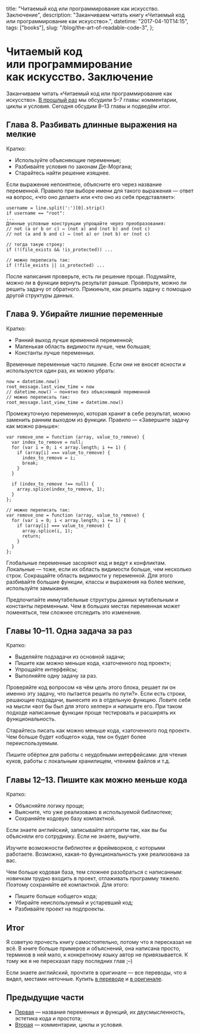   title: "Читаемый код или программирование как искусство. Заключение",
  description: "Заканчиваем читать книгу «Читаемый код или программирование как искусство».",
  datetime: "2017-04-10T14:15",
  tags: ["books"],
  slug: "/blog/the-art-of-readable-code-3",
};

# Читаемый код или программирование как искусство. Заключение

Заканчиваем читать «Читаемый код или программирование как искусство». [В прошлый раз](/blog/the-art-of-readable-code-2) мы обсудили 5–7 главы: комментарии, циклы и условия. Сегодня обсудим 8–13 главы и подведём итог.

## Глава 8. Разбивать длинные выражения на мелкие

Кратко:

- Используйте объясняющие переменные;
- Разбивайте условия по законам Де-Моргана;
- Старайтесь найти решение изящнее.

Если выражение непонятное, объясните его через название переменной. Правило при выборе имени для такого выражения — ответ на вопрос, «что оно делает» или «что оно из себя представляет»:

```
username = line.split(':')[0].strip()
if username == "root":
...
Длинные условные конструкции упрощайте через преобразования:
// not (a or b or c) ⇔ (not a) and (not b) and (not c)
// not (a and b and c) ⇔ (not a) or (not b) or (not c)

// тогда такую строку:
if (!(file_exists && !is_protected)) ...

// можно переписать так:
if (!file_exists || is_protected) ...
```

После написания проверьте, есть ли решение проще. Подумайте, можно ли в функции вернуть результат раньше. Проверьте, можно ли решить задачу от обратного. Прикиньте, как решить задачу с помощью другой структуры данных.

## Глава 9. Убирайте лишние переменные

Кратко:

- Ранний выход лучше временной переменной;
- Маленькая область видимости лучше, чем большая;
- Константы лучше переменных.

Временные переменные часто лишние. Если они не вносят ясности и используются один раз, их можно убрать:

```
now = datetime.now()
root_message.last_view_time = now
// datetime.now() — понятно без объясняющей переменной
// можно переписать так:
root_message.last_view_time = datetime.now()
```

Промежуточную переменную, которая хранит в себе результат, можно заменить ранним выходом из функции. Правило — «Завершите задачу как можно раньше»:

```
var remove_one = function (array, value_to_remove) {
  var index_to_remove = null;
  for (var i = 0; i < array.length; i += 1) {
    if (array[i] === value_to_remove) {
      index_to_remove = i;
      break;
    }
  }

  if (index_to_remove !== null) {
    array.splice(index_to_remove, 1);
  }
};

// можно переписать так:
var remove_one = function (array, value_to_remove) {
  for (var i = 0; i < array.length; i += 1) {
    if (array[i] === value_to_remove) {
      array.splice(i, 1);
      return;
    }
  }
};
```

Глобальные переменные засоряют код и ведут к конфликтам. Локальные — тоже, если их область видимости больше, чем несколько строк. Сокращайте область видимости у переменной. Для этого разбивайте большие функции, классы и выражения на более мелкие, используйте замыкания.

Предпочитайте иммутабельные структуры данных мутабельным и константы переменным. Чем в больших местах переменная может поменяться, тем сложнее отследить это изменение.

## Главы 10–11. Одна задача за раз

Кратко:

- Выделяйте подзадачи из основной задачи;
- Пишите как можно меньше кода, «заточенного под проект»;
- Упрощайте интерфейсы;
- Выполняйте одну задачу за раз.

Проверяйте код вопросом «в чём цель этого блока, решает ли он именно эту задачу, что пытается решить по пути?». Если есть строки, решающие подзадачи, вынесите их в отдельную функцию. Ловите себя на мысли «вот бы был для этого хелпер» и напишите его. При таком подходе написанные функции проще тестировать и расширять их функциональность.

Старайтесь писать как можно меньше кода, «заточенного под проект». Чем больше будет «общего» кода, тем он будет более переиспользуемым.

Пишите обёртки для работы с неудобными интерфейсами: для чтения куков, работы с локальным хранилищем, чтением файлов <nobr>и т.д.</nobr>

## Главы 12–13. Пишите как можно меньше кода

Кратко:

- Объясняйте логику проще;
- Выясните, что уже реализовано в используемой библиотеке;
- Сохраняйте кодовую базу компактной.

Если знаете английский, записывайте алгоритм так, как вы бы объясняли его сотруднику. Если не знаете, выучите.

Изучите возможности библиотек и фреймворков, с которыми работаете. Возможно, какая-то функциональность уже реализована за вас.

Чем больше кодовая база, тем сложнее разобраться с написанным: новичкам трудно входить в проект, отлаживать программу тяжело. Поэтому сохраняйте её компактной. Для этого:

- Пишите больше «общего» кода;
- Убирайте неиспользуемый и устаревший код;
- Разбивайте проект на подпроекты.

## Итог

Я советую прочесть книгу самостоятельно, потому что я пересказал не всё. В книге больше примеров и объяснений, она написана просто, терминов в ней мало, к конкретному языку автор не привязывается. К тому же я не пересказал пару последних глав <nobr>;–)</nobr>

Если знаете английский, прочтите в оригинале — все переводы, что я видел, местами неточные.
Купить [в переводе](https://www.ozon.ru/context/detail/id/8466390/) и [в оригинале](https://shop.oreilly.com/product/9780596802301.do).

## Предыдущие части

- [Первая](/blog/the-art-of-readable-code) — названия переменных и функций, их двусмысленность,
  эстетика кода и простота;
- [Вторая](/blog/the-art-of-readable-code-2) — комментарии, циклы и условия.

